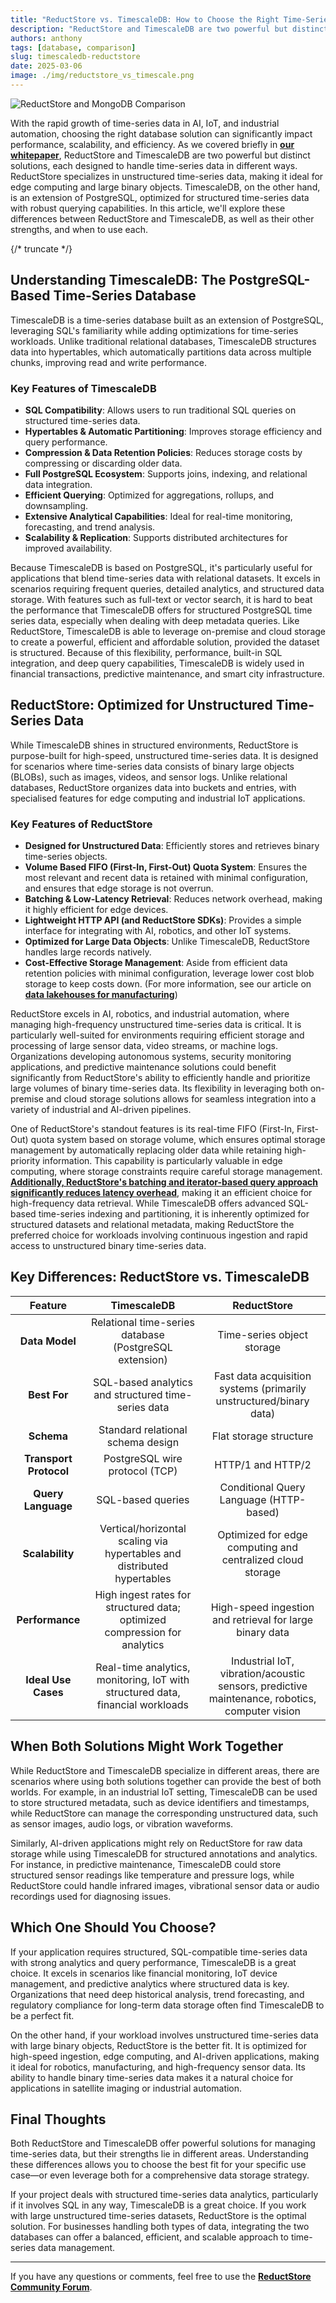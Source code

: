 ```yaml
---
title: "ReductStore vs. TimescaleDB: How to Choose the Right Time-Series Database"
description: "ReductStore and TimescaleDB are two powerful but distinct solutions, each designed to handle time-series data in different ways. In this article, we'll explore these differences between ReductStore and TimescaleDB, as well as their other strengths, and when to use each."
authors: anthony
tags: [database, comparison]
slug: timescaledb-reductstore
date: 2025-03-06
image: ./img/reductstore_vs_timescale.png
---
```


![ReductStore and MongoDB Comparison](./img/reductstore_vs_timescale.png)

With the rapid growth of time-series data in AI, IoT, and industrial automation, choosing the right database solution can significantly impact performance, scalability, and efficiency. As we covered briefly in [**our whitepaper**](/whitepaper), ReductStore and TimescaleDB are two powerful but distinct solutions, each designed to handle time-series data in different ways. ReductStore specializes in unstructured time-series data, making it ideal for edge computing and large binary objects. TimescaleDB, on the other hand, is an extension of PostgreSQL, optimized for structured time-series data with robust querying capabilities. In this article, we'll explore these differences between ReductStore and TimescaleDB, as well as their other strengths, and when to use each.

{/* truncate */}

## Understanding TimescaleDB: The PostgreSQL-Based Time-Series Database

TimescaleDB is a time-series database built as an extension of PostgreSQL, leveraging SQL's familiarity while adding optimizations for time-series workloads. Unlike traditional relational databases, TimescaleDB structures data into hypertables, which automatically partitions data across multiple chunks, improving read and write performance.

### Key Features of TimescaleDB

- **SQL Compatibility**: Allows users to run traditional SQL queries on structured time-series data.
- **Hypertables & Automatic Partitioning**: Improves storage efficiency and query performance.
- **Compression & Data Retention Policies**: Reduces storage costs by compressing or discarding older data.
- **Full PostgreSQL Ecosystem**: Supports joins, indexing, and relational data integration.
- **Efficient Querying**: Optimized for aggregations, rollups, and downsampling.
- **Extensive Analytical Capabilities**: Ideal for real-time monitoring, forecasting, and trend analysis.
- **Scalability & Replication**: Supports distributed architectures for improved availability.

Because TimescaleDB is based on PostgreSQL, it's particularly useful for applications that blend time-series data with relational datasets. It excels in scenarios requiring frequent queries, detailed analytics, and structured data storage. With features such as full-text or vector search, it is hard to beat the performance that TimescaleDB offers for structured PostgreSQL time series data, especially when dealing with deep metadata queries. Like ReductStore, TimescaleDB is able to leverage on-premise and cloud storage to create a powerful, efficient and affordable solution, provided the dataset is structured. Because of this flexibility, performance, built-in SQL integration, and deep query capabilities, TimescaleDB is widely used in financial transactions, predictive maintenance, and smart city infrastructure.

## ReductStore: Optimized for Unstructured Time-Series Data

While TimescaleDB shines in structured environments, ReductStore is purpose-built for high-speed, unstructured time-series data. It is designed for scenarios where time-series data consists of binary large objects (BLOBs), such as images, videos, and sensor logs. Unlike relational databases, ReductStore organizes data into buckets and entries, with specialised features for edge computing and industrial IoT applications.

### Key Features of ReductStore

- **Designed for Unstructured Data**: Efficiently stores and retrieves binary time-series objects.
- **Volume Based FIFO (First-In, First-Out) Quota System**: Ensures the most relevant and recent data is retained with minimal configuration, and ensures that edge storage is not overrun.
- **Batching & Low-Latency Retrieval**: Reduces network overhead, making it highly efficient for edge devices.
- **Lightweight HTTP API (and ReductStore SDKs)**: Provides a simple interface for integrating with AI, robotics, and other IoT systems.
- **Optimized for Large Data Objects**: Unlike TimescaleDB, ReductStore handles large records natively.
- **Cost-Effective Storage Management**: Aside from efficient data retention policies with minimal configuration, leverage lower cost blob storage to keep costs down. (For more information, see our article on [**data lakehouses for manufacturing**](/blog/data-lakehouse-manufacturing))

ReductStore excels in AI, robotics, and industrial automation, where managing high-frequency unstructured time-series data is critical. It is particularly well-suited for environments requiring efficient storage and processing of large sensor data, video streams, or machine logs. Organizations developing autonomous systems, security monitoring applications, and predictive maintenance solutions could benefit significantly from ReductStore's ability to efficiently handle and prioritize large volumes of binary time-series data. Its flexibility in leveraging both on-premise and cloud storage solutions allows for seamless integration into a variety of industrial and AI-driven pipelines.

One of ReductStore's standout features is its real-time FIFO (First-In, First-Out) quota system based on storage volume, which ensures optimal storage management by automatically replacing older data while retaining high-priority information. This capability is particularly valuable in edge computing, where storage constraints require careful storage management. [**Additionally, ReductStore's batching and iterator-based query approach significantly reduces latency overhead**](/blog/comparisons/iot/reductstore-vs-timescaledb), making it an efficient choice for high-frequency data retrieval. While TimescaleDB offers advanced SQL-based time-series indexing and partitioning, it is inherently optimized for structured datasets and relational metadata, making ReductStore the preferred choice for workloads involving continuous ingestion and rapid access to unstructured binary time-series data.

## Key Differences: ReductStore vs. TimescaleDB

|      **Feature**       |                                **TimescaleDB**                                 |                                        **ReductStore**                                        |
| :--------------------: | :----------------------------------------------------------------------------: | :-------------------------------------------------------------------------------------------: |
|     **Data Model**     |             Relational time-series database (PostgreSQL extension)             |                                  Time-series object storage                                   |
|      **Best For**      |              SQL-based analytics and structured time-series data               |              Fast data acquisition systems (primarily unstructured/binary data)               |
|       **Schema**       |                       Standard relational schema design                        |                                    Flat storage structure                                     |
| **Transport Protocol** |                         PostgreSQL wire protocol (TCP)                         |                                       HTTP/1 and HTTP/2                                       |
|   **Query Language**   |                               SQL-based queries                                |                            Conditional Query Language (HTTP-based)                            |
|    **Scalability**     |    Vertical/horizontal scaling via hypertables and distributed hypertables     |                  Optimized for edge computing and centralized cloud storage                   |
|    **Performance**     |   High ingest rates for structured data; optimized compression for analytics   |                   High-speed ingestion and retrieval for large binary data                    |
|  **Ideal Use Cases**   | Real-time analytics, monitoring, IoT with structured data, financial workloads | Industrial IoT, vibration/acoustic sensors, predictive maintenance, robotics, computer vision |

## When Both Solutions Might Work Together

While ReductStore and TimescaleDB specialize in different areas, there are scenarios where using both solutions together can provide the best of both worlds. For example, in an industrial IoT setting, TimescaleDB can be used to store structured metadata, such as device identifiers and timestamps, while ReductStore can manage the corresponding unstructured data, such as sensor images, audio logs, or vibration waveforms.

Similarly, AI-driven applications might rely on ReductStore for raw data storage while using TimescaleDB for structured annotations and analytics. For instance, in predictive maintenance, TimescaleDB could store structured sensor readings like temperature and pressure logs, while ReductStore could handle infrared images, vibrational sensor data or audio recordings used for diagnosing issues.

## Which One Should You Choose?

If your application requires structured, SQL-compatible time-series data with strong analytics and query performance, TimescaleDB is a great choice. It excels in scenarios like financial monitoring, IoT device management, and predictive analytics where structured data is key. Organizations that need deep historical analysis, trend forecasting, and regulatory compliance for long-term data storage often find TimescaleDB to be a perfect fit.

On the other hand, if your workload involves unstructured time-series data with large binary objects, ReductStore is the better fit. It is optimized for high-speed ingestion, edge computing, and AI-driven applications, making it ideal for robotics, manufacturing, and high-frequency sensor data. Its ability to handle binary time-series data makes it a natural choice for applications in satellite imaging or industrial automation.

## Final Thoughts

Both ReductStore and TimescaleDB offer powerful solutions for managing time-series data, but their strengths lie in different areas. Understanding these differences allows you to choose the best fit for your specific use case—or even leverage both for a comprehensive data storage strategy.

If your project deals with structured time-series data analytics, particularly if it involves SQL in any way, TimescaleDB is a great choice. If you work with large unstructured time-series datasets, ReductStore is the optimal solution. For businesses handling both types of data, integrating the two databases can offer a balanced, efficient, and scalable approach to time-series data management.

---

If you have any questions or comments, feel free to use the [**ReductStore Community Forum**](https://community.reduct.store/signup).
